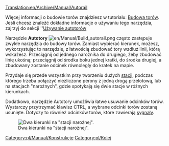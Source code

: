 [[Translation:en/Archive/Manual/Autorail]]

Więcej informacji o budowie torów znajdziesz w tutorialu: [[pl/Manual/Budowa torów|Budowa torów]]. Jeśli chcesz znaleźć dokładne informacje o używaniu tego narzędzia, zajrzyj do sekcji ''[[pl/Manual/Budowa torów#uzywanie-autotorow|Używanie autotorów]] 

Narzędzie '''Autotory''' [[File:en/Manual/Build autorail.png]] często zastępuje zwykłe narzędzia do budowy torów. Zamiast wybierać kierunek, możesz, wykorzystując to narzędzie, z łatwością zbudować tory wzdłuż linii, którą wskażesz. Przeciągnij od jednego narożnika do drugiego, żeby zbudować linię ukośną; przeciągnij od środka boku jednej kratki, do środka drugiej, a zbudowany zostanie odcinek równoległy do kratek na mapie.

Przydaje się przede wszystkim przy tworzeniu dużych [[pl/Manual/Stacje kolejowe|stacji]], podczas którego trzeba połączyć niezliczone perony z jedną drogą przelotową, lub na stacjach "narożnych", gdzie spotykają się dwie stacje w różnych kierunkach.

Dodatkowo, narzędzie Autotory umożliwia łatwe usuwanie odcinków torów. Wystarczy przytrzymać klawisz CTRL, a wybrane odcinki torów zostaną usunięte. Dotyczy to również odcinków torów, które zawierają [[pl/Manual/Sygnalizacja|sygnały]]. 

[[File:en/Archive/Manual/Corner station.png|center|frame|Dwa kierunki na "stacji narożnej".]]

[[Category:pl/Manual/Konstrukcje]]
[[Category:pl/Kolej]]